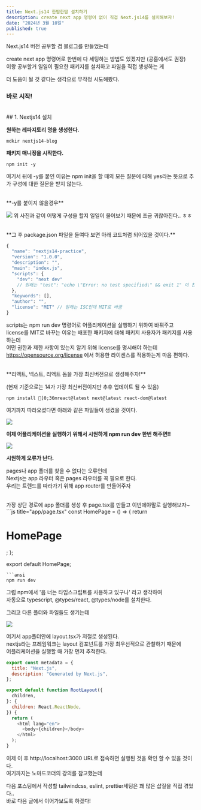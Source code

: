 ```yaml
---
title: Next.js14 한땀한땀 설치하기
description: create next app 명령어 없이 직접 Next.js14를 설치해보자!
date: "2024년 3월 10일"
published: true
---
```


Next.js14 버전 공부할 겸 블로그를 만들었는데

create next app 명령어로 한번에 다 세팅하는 방법도 있겠지만 (공홈에서도 권장) <br/>
이왕 공부할거 일일이 필요한 패키지를 설치하고 파일을 직접 생성하는 게

더 도움이 될 것 같다는 생각으로 무작정 시도해봤다.

### 바로 시작!

<br />
## 1. Nextjs14 설치

**원하는 레파지토리 명을 생성한다.**

```ansi
mdkir nextjs14-blog
```

**패키지 매니징을 시작한다.**

```ansi
npm init -y
```

여기서 뒤에 -y를 붙인 이유는 npm init을 할 때의
모든 질문에 대해 yes라는 뜻으로 추가 구성에 대한 질문을 받지 않는다.

<br />
**-y를 붙이지 않을경우**

![](https://img1.daumcdn.net/thumb/R1280x0/?scode=mtistory2&fname=https%3A%2F%2Fblog.kakaocdn.net%2Fdn%2FR6sIo%2FbtsFxXB2SYp%2FmRdJjDRe1OpAZdslbbqcr1%2Fimg.png)
위 사진과 같이 어떻게 구성을 할지 일일이 물어보기
때문에 조금 귀찮아진다.. ㅎㅎ

<br />
**그 후 package.json 파일을 들여다 보면 아래 코드처럼
되어있을 것이다.**

```js {7,8,12} showLineNumbers
{
  "name": "nextjs14-practice",
  "version": "1.0.0",
  "description": "",
  "main": "index.js",
  "scripts": {
  	"dev": "next dev"
    // 원래는 "test": "echo \"Error: no test specified\" && exit 1" 이 친구였음
  },
  "keywords": [],
  "author": "",
  "license": "MIT" // 원래는 ISC인데 MIT로 바꿈
}
```

scripts는 npm run dev 명령어로 어플리케이션을 실행하기 위하여 바꿔주고  
license를 MIT로 바꾸는 이유는
배포한 패키지에 대해 패키지 사용자가 패키지를 사용하는데  
어떤 권한과 제한 사항이 있는지 알기 위해 license를 명시해야 하는데  
https://opensource.org/license 에서 허용한 라이센스를 적용하는게 마음 편하다.

<br />
**리액트, 넥스트, 리액트 돔을 가장 최신버전으로 생성해주자!**

(현재 기준으로는 14가 가장 최신버전이지만 추후 업데이트
될 수 있음)

```ansi
npm install [0;36mreact@latest next@latest react-dom@latest
```

여기까지 따라오셨다면 아래와 같은 파일들이 생겼을 것이다.

![](https://blog.kakaocdn.net/dn/nCHvq/btsFn9xvU8c/soqwL7005cStXVf8ustbw1/img.png)

**이제 어플리케이션을 실행하기 위해서 시원하게 npm run dev 한번 해주면!!**

![](https://img1.daumcdn.net/thumb/R1280x0/?scode=mtistory2&fname=https%3A%2F%2Fblog.kakaocdn.net%2Fdn%2FcuvurQ%2FbtsFyLH4k2v%2FOgp64OYr4zA96O1md1ohEK%2Fimg.png)

**시원하게 오류가 난다.**

pages나 app 폴더를 찾을 수 없다는 오류인데  
Nextjs는 app 라우터 혹은 pages 라우터를 꼭 필요로 한다.  
우리는 트렌드를 따라가기 위해 app router를 만들어주자

<br />
가장 상단 경로에 app 폴더를 생성 후 page.tsx를 만들고
이번에야말로 실행해보자~
```js title="app/page.tsx"
const HomePage = () => {
  return <h1>HomePage</h1>;
};

export default HomePage;
```
```ansi
npm run dev
```

그럼 npm에서 '음 너는 타입스크립트를 사용하고 있구나' 라고 생각하여  
자동으로
typescript, @types/react, @types/node를 설치한다.

그리고 다른 폴더와 파일들도 생기는데

![](https://img1.daumcdn.net/thumb/R1280x0/?scode=mtistory2&fname=https%3A%2F%2Fblog.kakaocdn.net%2Fdn%2FWPpWP%2FbtsFoJZDhCu%2FnbmePiNFq1pxKM82Fsh2Ek%2Fimg.png)

여기서 app폴더안에 layout.tsx가 저절로 생성된다.  
nextjs라는 프레임워크는 layout 컴포넌트를 가장 최우선적으로 관찰하기 때문에  
어플리케이션을 실행할 때 가장 먼저 추적한다.

```js title="app/layout.tsx"
export const metadata = {
  title: "Next.js",
  description: "Generated by Next.js",
};

export default function RootLayout({
  children,
}: {
  children: React.ReactNode,
}) {
  return (
    <html lang="en">
      <body>{children}</body>
    </html>
  );
}
```

이제 이 후 http://localhost:3000 URL로 접속하면 실행된 것을 확인 할 수 있을 것이다.  
여기까지는 노마드코더의 강의를 참고했는데

다음 포스팅에서 작성할
tailwindcss, eslint, prettier세팅은 꽤 많은 삽질을 직접 겪었다..  
바로 다음 글에서 이어가보도록 하겠다!
